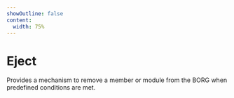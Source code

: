 ```yaml
---
showOutline: false
content:
  width: 75%
---
```


# Eject

Provides a mechanism to remove a member or module from the BORG when predefined conditions are met.

